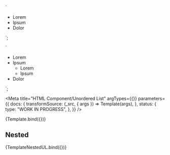 <!-- @license CC0-1.0 -->

  `<section class="utrecht-html">
  <ul>
    <li>Lorem</li>
    <li>Ipsum</li>
    <li>Dolor</li>
  </ul>
</section>`;

  `<section class="utrecht-html">
  <ul>
    <li>Lorem</li>
    <li>Ipsum
      <ul>
        <li>Lorem</li>
        <li>Ipsum</li>
      </ul>
    </li>
    <li>Dolor</li>
  </ul>
</section>`;

<Meta
  title="HTML Component/Unordered List"
  argTypes={{}}
  parameters={{
    docs: {
      transformSource: (_src, { args }) => Template(args),
    },
    status: {
      type: "WORK IN PROGRESS",
    },
  }}
/>

<Canvas>
  <Story name="Bulleted list">{Template.bind({})}</Story>
</Canvas>

## Nested

<Canvas>
  <Story name="Nested bulleted list">{TemplateNestedUL.bind({})}</Story>
</Canvas>
